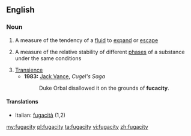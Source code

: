 ==English==

===Noun===
{{wikipedia}}
{{en-noun|fugacities}}

# A measure of the tendency of a [[fluid]] to [[expand]] or [[escape]]
# {{physics}} A measure of the relative stability of different [[phase]]s of a substance under the same conditions
# [[transience|Transience]]
#* '''1983:''' [[w:Jack_Vance|Jack Vance]], ''Cugel's Saga''
#*: Duke Orbal disallowed it on the grounds of '''fucacity'''.

====Translations====
{{trans-top}}
* Italian: [[fugacità]] {{f}} (1,2)
{{trans-mid}}
{{trans-bottom}}

[[my:fugacity]]
[[pl:fugacity]]
[[ta:fugacity]]
[[vi:fugacity]]
[[zh:fugacity]]